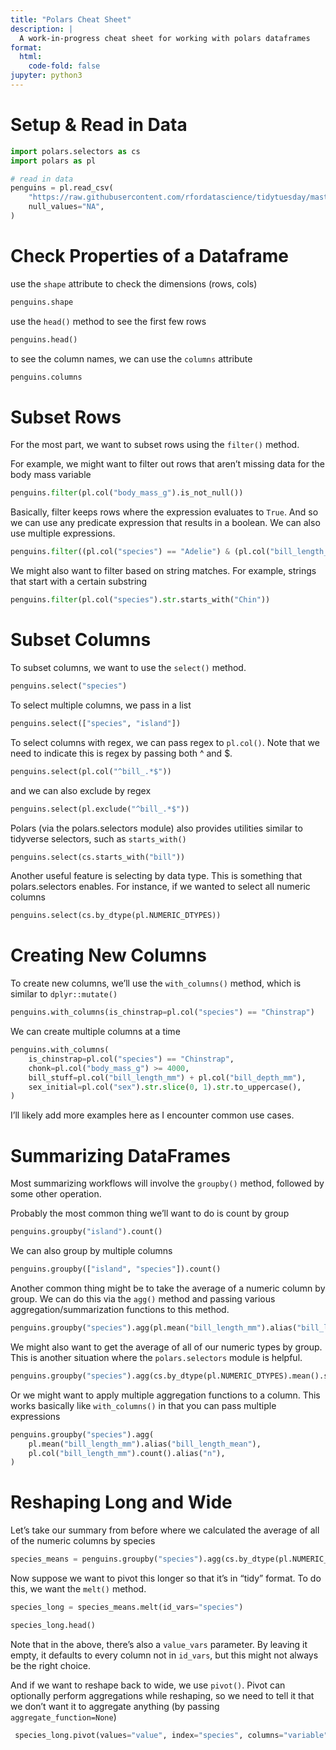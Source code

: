 ```yaml
---
title: "Polars Cheat Sheet"
description: |
  A work-in-progress cheat sheet for working with polars dataframes
format:
  html:
    code-fold: false
jupyter: python3
---
```


# Setup & Read in Data

```python
import polars.selectors as cs
import polars as pl

# read in data
penguins = pl.read_csv(
    "https://raw.githubusercontent.com/rfordatascience/tidytuesday/master/data/2020/2020-07-28/penguins.csv",
    null_values="NA",
)
```


# Check Properties of a Dataframe

use the `shape` attribute to check the dimensions (rows, cols)

```python
penguins.shape
```

use the `head()` method to see the first few rows

```python
penguins.head()
```

to see the column names, we can use the `columns` attribute

```python
penguins.columns
```

# Subset Rows

For the most part, we want to subset rows using the `filter()` method.

For example, we might want to filter out rows that aren't missing data for the body mass variable

```python
penguins.filter(pl.col("body_mass_g").is_not_null())
```


Basically, filter keeps rows where the expression evaluates to `True`. And so we can use any predicate expression that results in a boolean. We can also use multiple expressions.

```python
penguins.filter((pl.col("species") == "Adelie") & (pl.col("bill_length_mm") >= 39.0))
```

We might also want to filter based on string matches. For example, strings that start with a certain substring

```python
penguins.filter(pl.col("species").str.starts_with("Chin"))
```

# Subset Columns

To subset columns, we want to use the `select()` method.

```python
penguins.select("species")
```

To select multiple columns, we pass in a list

```python
penguins.select(["species", "island"])
```

To select columns with regex, we can pass regex to `pl.col()`. Note that we need to indicate this is regex by passing both ^ and $.

```python
penguins.select(pl.col("^bill_.*$"))
```

and we can also exclude by regex

```python
penguins.select(pl.exclude("^bill_.*$"))
```

Polars (via the polars.selectors module) also provides utilities similar to tidyverse selectors, such as `starts_with()`

```python
penguins.select(cs.starts_with("bill"))
```

Another useful feature is selecting by data type. This is something that polars.selectors enables. For instance, if we wanted to select all numeric columns

```python
penguins.select(cs.by_dtype(pl.NUMERIC_DTYPES))
```

# Creating New Columns

To create new columns, we'll use the `with_columns()` method, which is similar to `dplyr::mutate()`

```python
penguins.with_columns(is_chinstrap=pl.col("species") == "Chinstrap")
```

We can create multiple columns at a time

```python
penguins.with_columns(
    is_chinstrap=pl.col("species") == "Chinstrap",
    chonk=pl.col("body_mass_g") >= 4000,
    bill_stuff=pl.col("bill_length_mm") + pl.col("bill_depth_mm"),
    sex_initial=pl.col("sex").str.slice(0, 1).str.to_uppercase(),
)
```

I'll likely add more examples here as I encounter common use cases.

# Summarizing DataFrames

Most summarizing workflows will involve the `groupby()` method, followed by some other operation.

Probably the most common thing we'll want to do is count by group

```python
penguins.groupby("island").count()
```

We can also group by multiple columns

```python
penguins.groupby(["island", "species"]).count()
```

Another common thing might be to take the average of a numeric column by group. We can do this via the `agg()` method and passing various aggregation/summarization functions to this method.

```python
penguins.groupby("species").agg(pl.mean("bill_length_mm").alias("bill_length_mean"))
```

We might also want to get the average of all of our numeric types by group. This is another situation where the `polars.selectors` module is helpful.

```python
penguins.groupby("species").agg(cs.by_dtype(pl.NUMERIC_DTYPES).mean().suffix("_mean"))
```

Or we might want to apply multiple aggregation functions to a column. This works basically like `with_columns()` in that you can pass multiple expressions

```python
penguins.groupby("species").agg(
    pl.mean("bill_length_mm").alias("bill_length_mean"),
    pl.col("bill_length_mm").count().alias("n"),
)
```

# Reshaping Long and Wide

Let's take our summary from before where we calculated the average of all of the numeric columns by species

```python
species_means = penguins.groupby("species").agg(cs.by_dtype(pl.NUMERIC_DTYPES).mean())
```

Now suppose we want to pivot this longer so that it's in "tidy" format. To do this, we want the `melt()` method.

```python
species_long = species_means.melt(id_vars="species")

species_long.head()
```

Note that in the above, there's also a `value_vars` parameter. By leaving it empty, it defaults to every column not in `id_vars`, but this might not always be the right choice.

And if we want to reshape back to wide, we use `pivot()`. Pivot can optionally perform aggregations while reshaping, so we need to tell it that we don't want it to aggregate anything (by passing `aggregate_function=None`)

```python
 species_long.pivot(values="value", index="species", columns="variable", aggregate_function=None)
```

